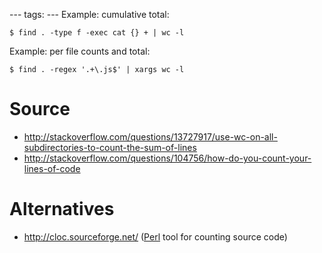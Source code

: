 ---
tags:
---
Example: cumulative total:

<pre lang="shell">$ find . -type f -exec cat {} + | wc -l</pre>

Example: per file counts and total:

<pre lang="shell">$ find . -regex '.+\.js$' | xargs wc -l</pre>

= Source =

* http://stackoverflow.com/questions/13727917/use-wc-on-all-subdirectories-to-count-the-sum-of-lines
* http://stackoverflow.com/questions/104756/how-do-you-count-your-lines-of-code

= Alternatives =

* http://cloc.sourceforge.net/ ([[Perl]] tool for counting source code)
